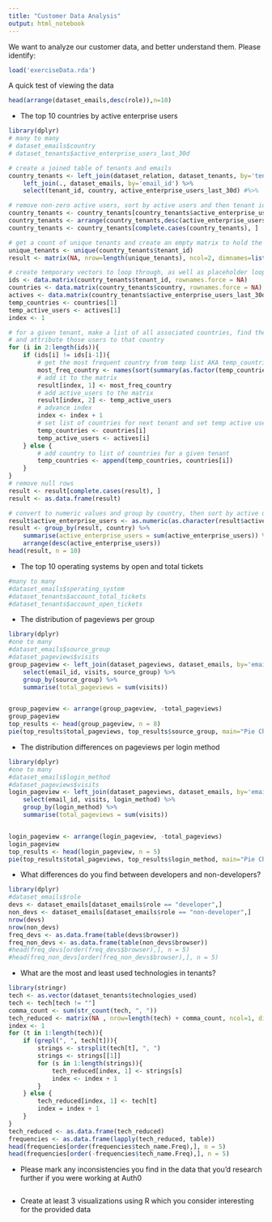 ---
title: "Customer Data Analysis"
output: html_notebook
---

We want to analyze our customer data, and better understand them.  Please identify:

```{r setup}
load('exerciseData.rda')
```

A quick test of viewing the data
```{r}
head(arrange(dataset_emails,desc(role)),n=10)
```

* The top 10 countries by active enterprise users
```{r}
library(dplyr)
# many to many
# dataset_emails$country
# dataset_tenants$active_enterprise_users_last_30d

# create a joined table of tenants and emails
country_tenants <- left_join(dataset_relation, dataset_tenants, by='tenant_id') %>%
    left_join(., dataset_emails, by='email_id') %>%
    select(tenant_id, country, active_enterprise_users_last_30d) #%>%

# remove non-zero active users, sort by active users and then tenant id, and remove NULL rows
country_tenants <- country_tenants[country_tenants$active_enterprise_users_last_30d > 0,]
country_tenants <- arrange(country_tenants,desc(active_enterprise_users_last_30d), tenant_id)
country_tenants <- country_tenants[complete.cases(country_tenants), ]

# get a count of unique tenants and create an empty matrix to hold the deduped data
unique_tenants <- unique(country_tenants$tenant_id)
result <- matrix(NA, nrow=length(unique_tenants), ncol=2, dimnames=list(NULL, c("country", "active_enterprise_users")))

# create temporary vectors to loop through, as well as placeholder looping variables
ids <- data.matrix(country_tenants$tenant_id, rownames.force = NA)
countries <- data.matrix(country_tenants$country, rownames.force = NA)
actives <- data.matrix(country_tenants$active_enterprise_users_last_30d, rownames.force = NA)
temp_countries <- countries[1]
temp_active_users <- actives[1]
index <- 1

# for a given tenant, make a list of all associated countries, find the mode,
# and attribute those users to that country
for (i in 2:length(ids)){
    if (ids[i] != ids[i-1]){
        # get the most frequent country from temp list AKA temp_countries.mode()
        most_freq_country <- names(sort(summary(as.factor(temp_countries)), decreasing=T)[1])
        # add it to the matrix
        result[index, 1] <- most_freq_country
        # add active_users to the matrix
        result[index, 2] <- temp_active_users
        # advance index
        index <- index + 1
        # set list of countries for next tenant and set temp active users
        temp_countries <- countries[i]
        temp_active_users <- actives[i]
    } else {
        # add country to list of countries for a given tenant
        temp_countries <- append(temp_countries, countries[i])
    }
}
# remove null rows
result <- result[complete.cases(result), ]
result <- as.data.frame(result)

# convert to numeric values and group by country, then sort by active users
result$active_enterprise_users <- as.numeric(as.character(result$active_enterprise_users))
result <- group_by(result, country) %>%
    summarise(active_enterprise_users = sum(active_enterprise_users)) %>%
    arrange(desc(active_enterprise_users))
head(result, n = 10)
```
* The top 10 operating systems by open and total tickets
```{r}
#many to many
#dataset_emails$sperating_system
#dataset_tenants$account_total_tickets
#dataset_tenants$account_open_tickets
```
* The distribution of pageviews per group
```{r}
library(dplyr)
#one to many
#dataset_emails$source_group
#dataset_pageviews$visits
group_pageview <- left_join(dataset_pageviews, dataset_emails, by='email_id') %>%
    select(email_id, visits, source_group) %>%
    group_by(source_group) %>%
    summarise(total_pageviews = sum(visits))


group_pageview <- arrange(group_pageview, -total_pageviews)
group_pageview
top_results <- head(group_pageview, n = 8)
pie(top_results$total_pageviews, top_results$source_group, main="Pie Chart of Groups")
```
* The distribution differences on pageviews per login method
```{r}
library(dplyr)
#one to many
#dataset_emails$login_method
#dataset_pageviews$visits
login_pageview <- left_join(dataset_pageviews, dataset_emails, by='email_id') %>%
    select(email_id, visits, login_method) %>%
    group_by(login_method) %>%
    summarise(total_pageviews = sum(visits))


login_pageview <- arrange(login_pageview, -total_pageviews)
login_pageview
top_results <- head(login_pageview, n = 5)
pie(top_results$total_pageviews, top_results$login_method, main="Pie Chart of Login Methods")
```
* What differences do you find between developers and non-developers?
```{r}
library(dplyr)
#dataset_emails$role
devs <- dataset_emails[dataset_emails$role == "developer",]
non_devs <- dataset_emails[dataset_emails$role == "non-developer",]
nrow(devs)
nrow(non_devs)
freq_devs <- as.data.frame(table(devs$browser))
freq_non_devs <- as.data.frame(table(non_devs$browser))
#head(freq_devs[order(freq_devs$browser),], n = 5)
#head(freq_non_devs[order(freq_non_devs$browser),], n = 5)
```
* What are the most and least used technologies in tenants?
```{r}
library(stringr)
tech <- as.vector(dataset_tenants$technologies_used)
tech <- tech[tech != ""]
comma_count <- sum(str_count(tech, ", "))
tech_reduced <- matrix(NA , nrow=length(tech) + comma_count, ncol=1, dimnames=list(NULL, c("tech_name")))
index <- 1
for (t in 1:length(tech)){
    if (grepl(", ", tech[t])){
        strings <- strsplit(tech[t], ", ")
        strings <- strings[[1]]
        for (s in 1:length(strings)){
            tech_reduced[index, 1] <- strings[s]
            index <- index + 1
        }
    } else {
        tech_reduced[index, 1] <- tech[t]
        index = index + 1
    }
}
tech_reduced <- as.data.frame(tech_reduced)
frequencies <- as.data.frame(lapply(tech_reduced, table))
head(frequencies[order(frequencies$tech_name.Freq),], n = 5)
head(frequencies[order(-frequencies$tech_name.Freq),], n = 5)
```
* Please mark any inconsistencies you find in the data that you'd research further if you were working at Auth0
```{r}

```
* Create at least 3 visualizations using R which you consider interesting for the provided data
```{r}

```
